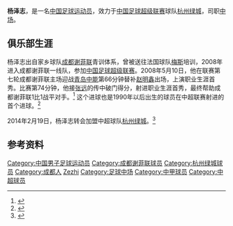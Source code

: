 {{Infobox football biography
| playername= 杨泽志
| image =
| fullname = 杨泽志
| dateofbirth = {{Birth date and age|1991|2|11}}
| cityofbirth = [[四川省|四川省]][[成都市|成都市]]
| countryofbirth = [[中国|中国]]
| currentclub = [[杭州绿城足球俱乐部|杭州绿城]]
| clubnumber = 36
| height = {{height|m=1.77}}
| position = [[中场|中场]]
| youthyears1 =
| youthclubs1 = [[成都天诚谢菲联足球俱乐部|成都谢菲联]]
| youthyears2 =
| youthclubs2 = → [[梅斯足球俱乐部|梅斯]]
| years1 = 2008-2013
| clubs1 = [[成都天诚谢菲联足球俱乐部|成都谢菲联]]
| caps1 = 54
| goals1 = 2
| years2 = 2014-
| clubs2 = [[杭州绿城足球俱乐部|杭州绿城]]
| caps2 = 0
| goals2 = 0
| nationalyears1 = 
| nationalteam1 = 
| nationalcaps1 = 
| nationalgoals1 = 
| pcupdate = 2014年2月19日
| ntupdate = 
}}
'''杨泽志'''{{BD|1991年|2月11日|||Yang, Zezhi}}，是一名[[中国|中国]][[足球|足球]][[运动员|运动员]]，效力于[[中国足球超级联赛|中国足球超级联赛]]球队[[杭州绿城足球俱乐部|杭州绿城]]，司职[[中场|中场]]。

==俱乐部生涯==
杨泽志出自家乡球队[[成都天诚谢菲联足球俱乐部|成都谢菲联]]青训体系，曾被送往法国球队[[梅斯足球俱乐部|梅斯]]培训，2008年进入成都谢菲联一线队，参加[[中国足球超级联赛|中国足球超级联赛]]。2008年5月10日，他在联赛第七轮成都谢菲联主场迎战[[青岛中能足球俱乐部|青岛中能]]第66分钟替补[[赵明鑫|赵明鑫]]出场，上演职业生涯首秀。比赛第74分钟，他接[[张远_(足球运动员)|张远]]的传中破门得分，射进职业生涯首秀，最终帮助成都谢菲联1比1战平对手。<ref>{{Cite web |url=http://sports.qq.com/a/20080510/000377.htm |title=谢菲联1-1险平10人青岛 布朗建功杨泽志救主 |access-date=2014-02-19 |archive-date=2016-03-05 |archive-url=https://web.archive.org/web/20160305175530/http://sports.qq.com/a/20080510/000377.htm |dead-url=no }}</ref> 这个进球也是1990年以后出生的球员在中超联赛射进的首个进球。<ref>{{Cite web |url=http://sports.sohu.com/20080510/n256774112.shtml |title=杨泽志献中超90后首球 17岁少侠难改黄博文记录 |access-date=2014-02-19 |archive-date=2018-06-16 |archive-url=https://web.archive.org/web/20180616030251/http://sports.sohu.com/20080510/n256774112.shtml |dead-url=no }}</ref>

2014年2月19日，杨泽志转会加盟中超球队[[杭州绿城足球俱乐部|杭州绿城]]。<ref>{{Cite web |url=http://sports.scol.com.cn/glfootball/content/2014-02/19/content_6932266.htm?node=1184 |title=绿城正式签约谢菲联杨泽志 将披36号球衣 |access-date=2014-02-19 |archive-url=https://web.archive.org/web/20140223231557/http://sports.scol.com.cn/glfootball/content/2014-02/19/content_6932266.htm?node=1184 |archive-date=2014-02-23 |dead-url=yes }}</ref>

==参考资料==
{{reflist}}

{{2009年成都谢菲联名单}}
{{2010年成都謝菲聯名單}}
{{2011年中超分類名單成都}}
{{2012年中甲分类名单成都}}
{{2013年中甲分类名单成都}}
{{2014年中超分类名单杭州}}
{{2014年中乙分类名单贵州智诚}}
{{2016年中乙分类名单四川隆发}}
{{2017年中乙分类名单四川}}
{{2018年中乙分类名单四川隆发}}

{{DEFAULTSORT:Yang, Zezhi}}
[[Category:中国男子足球运动员|Category:中国男子足球运动员]]
[[Category:成都谢菲联球员|Category:成都谢菲联球员]]
[[Category:杭州绿城球员|Category:杭州绿城球员]]
[[Category:成都人|Category:成都人]]
[[Category:杨姓|Zezhi]]
[[Category:足球中场|Category:足球中场]]
[[Category:中甲球员|Category:中甲球员]]
[[Category:中超球员|Category:中超球员]]